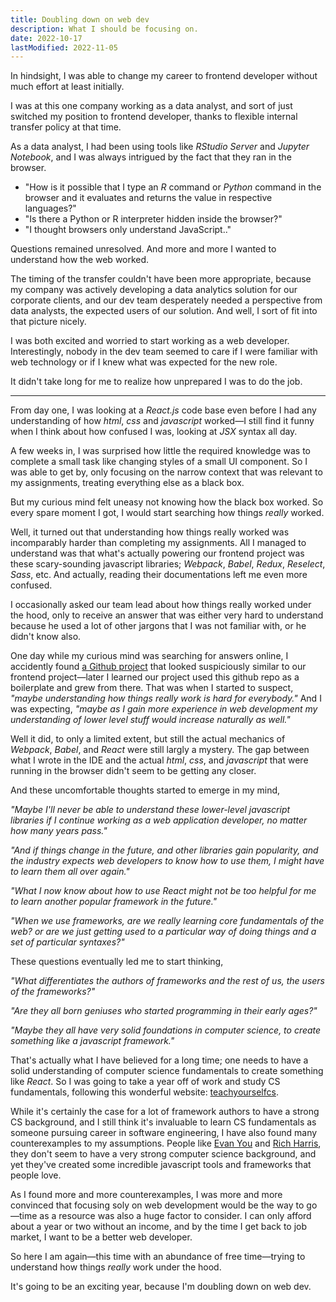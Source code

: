 ```yaml
---
title: Doubling down on web dev
description: What I should be focusing on.
date: 2022-10-17
lastModified: 2022-11-05
---
```


In hindsight, I was able to change my career to frontend developer without much effort at least initially.

I was at this one company working as a data analyst, and sort of just switched my position to frontend developer, thanks to flexible internal transfer policy at that time.

As a data analyst, I had been using tools like _RStudio Server_ and _Jupyter Notebook_, and I was always intrigued by the fact that they ran in the browser.

- "How is it possible that I type an _R_ command or _Python_ command in the browser and it evaluates and returns the value in respective languages?"
- "Is there a Python or R interpreter hidden inside the browser?"
- "I thought browsers only understand JavaScript.."

Questions remained unresolved. And more and more I wanted to understand how the web worked.

The timing of the transfer couldn't have been more appropriate, because my company was actively developing a data analytics solution for our corporate clients, and our dev team desperately needed a perspective from data analysts, the expected users of our solution. And well, I sort of fit into that picture nicely.

I was both excited and worried to start working as a web developer. Interestingly, nobody in the dev team seemed to care if I were familiar with web technology or if I knew what was expected for the new role.

It didn't take long for me to realize how unprepared I was to do the job.

---

From day one, I was looking at a _React.js_ code base even before I had any understanding of how _html_, _css_ and _javascript_ worked&mdash;I still find it funny when I think about how confused I was, looking at _JSX_ syntax all day.

A few weeks in, I was surprised how little the required knowledge was to complete a small task like changing styles of a small UI component. So I was able to get by, only focusing on the narrow context that was relevant to my assignments, treating everything else as a black box.

But my curious mind felt uneasy not knowing how the black box worked. So every spare moment I got, I would start searching how things _really_ worked.

Well, it turned out that understanding how things really worked was incomparably harder than completing my assignments. All I managed to understand was that what's actually powering our frontend project was these scary-sounding javascript libraries; _Webpack_, _Babel_, _Redux_, _Reselect_, _Sass_, etc. And actually, reading their documentations left me even more confused.

I occasionally asked our team lead about how things really worked under the hood, only to receive an answer that was either very hard to understand because he used a lot of other jargons that I was not familiar with, or he didn't know also.

One day while my curious mind was searching for answers online, I accidently found [a Github project](https://github.com/erikras/react-redux-universal-hot-example) that looked suspiciously similar to our frontend project&mdash;later I learned our project used this github repo as a boilerplate and grew from there. That was when I started to suspect, _"maybe understanding how things really work is hard for everybody."_ And I was expecting, _"maybe as I gain more experience in web development my understanding of lower level stuff would increase naturally as well."_

Well it did, to only a limited extent, but still the actual mechanics of _Webpack_, _Babel_, and _React_ were still largly a mystery. The gap between what I wrote in the IDE and the actual _html_, _css_, and _javascript_ that were running in the browser didn't seem to be getting any closer.

And these uncomfortable thoughts started to emerge in my mind,

_"Maybe I'll never be able to understand these lower-level javascript libraries if I continue working as a web application developer, no matter how many years pass."_

_"And if things change in the future, and other libraries gain popularity, and the industry expects web developers to know how to use them, I might have to learn them all over again."_

_"What I now know about how to use React might not be too helpful for me to learn another popular framework in the future."_

_"When we use frameworks, are we really learning core fundamentals of the web? or are we just getting used to a particular way of doing things and a set of particular syntaxes?"_

These questions eventually led me to start thinking,

_"What differentiates the authors of frameworks and the rest of us, the users of the frameworks?"_

_"Are they all born geniuses who started programming in their early ages?"_

_"Maybe they all have very solid foundations in computer science, to create something like a javascript framework."_

That's actually what I have believed for a long time; one needs to have a solid understanding of computer science fundamentals to create something like _React_. So I was going to take a year off of work and study CS fundamentals, following this wonderful website: [teachyourselfcs](https://teachyourselfcs.com/).

While it's certainly the case for a lot of framework authors to have a strong CS background, and I still think it's invaluable to learn CS fundamentals as someone pursuing career in software engineering, I have also found many counterexamples to my assumptions. People like [Evan You](https://twitter.com/youyuxi) and [Rich Harris](https://twitter.com/Rich_Harris), they don't seem to have a very strong computer science background, and yet they've created some incredible javascript tools and frameworks that people love.

As I found more and more counterexamples, I was more and more convinced that focusing soly on web development would be the way to go&mdash;time as a resource was also a huge factor to consider. I can only afford about a year or two without an income, and by the time I get back to job market, I want to be a better web developer.

So here I am again&mdash;this time with an abundance of free time&mdash;trying to understand how things _really_ work under the hood.

It's going to be an exciting year, because I'm doubling down on web dev.
